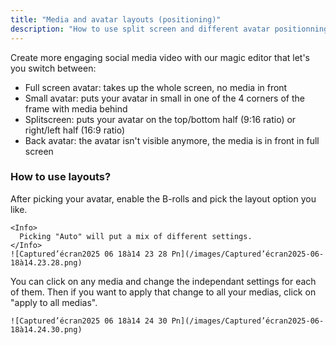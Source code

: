 ```yaml
---
title: "Media and avatar layouts (positioning)"
description: "How to use split screen and different avatar positionnings"
---
```


Create more engaging social media video with our magic editor that let's you switch between:

- Full screen avatar: takes up the whole screen, no media in front
- Small avatar: puts your avatar in small in one of the 4 corners of the frame with media behind
- Splitscreen: puts your avatar on the top/bottom half (9:16 ratio) or right/left half (16:9 ratio)
- Back avatar: the avatar isn't visible anymore, the media is in front in full screen

### How to use layouts?

<Steps>
  <Step title="Pick the layout in the options">
    After picking your avatar, enable the B-rolls and pick the layout option you like.

    <Info>
      Picking "Auto" will put a mix of different settings.
    </Info>
    ![Captured’écran2025 06 18à14 23 28 Pn](/images/Captured’écran2025-06-18à14.23.28.png)
  </Step>
  <Step title="In the studio editor, edit each individual media layout">
    You can click on any media and change the independant settings for each of them. Then if you want to apply that change to all your medias, click on "apply to all medias".

    ![Captured’écran2025 06 18à14 24 30 Pn](/images/Captured’écran2025-06-18à14.24.30.png)
  </Step>
</Steps>